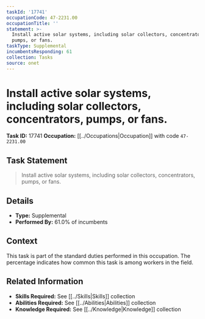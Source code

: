 ```yaml
---
taskId: '17741'
occupationCode: 47-2231.00
occupationTitle: ''
statement: >-
  Install active solar systems, including solar collectors, concentrators,
  pumps, or fans.
taskType: Supplemental
incumbentsResponding: 61
collection: Tasks
source: onet
---
```

# Install active solar systems, including solar collectors, concentrators, pumps, or fans.

**Task ID:** 17741
**Occupation:** [[../Occupations|Occupation]] with code `47-2231.00`

## Task Statement

> Install active solar systems, including solar collectors, concentrators, pumps, or fans.

## Details

- **Type:** Supplemental
- **Performed By:** 61.0% of incumbents

## Context

This task is part of the standard duties performed in this occupation. The percentage indicates how common this task is among workers in the field.

## Related Information

- **Skills Required:** See [[../Skills|Skills]] collection
- **Abilities Required:** See [[../Abilities|Abilities]] collection
- **Knowledge Required:** See [[../Knowledge|Knowledge]] collection
